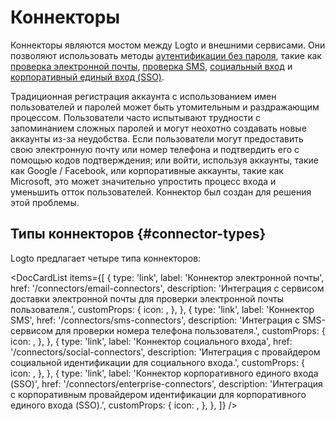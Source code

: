 
# Коннекторы

Коннекторы являются мостом между Logto и внешними сервисами. Они позволяют использовать методы [аутентификации без пароля](https://auth.wiki/passwordless), такие как [проверка электронной почты](/end-user-flows/sign-up-and-sign-in/sign-in), [проверка SMS](/end-user-flows/sign-up-and-sign-in/sign-in), [социальный вход](/end-user-flows/sign-up-and-sign-in/social-sign-in) и [корпоративный единый вход (SSO)](/end-user-flows/enterprise-sso).

Традиционная регистрация аккаунта с использованием имен пользователей и паролей может быть утомительным и раздражающим процессом. Пользователи часто испытывают трудности с запоминанием сложных паролей и могут неохотно создавать новые аккаунты из-за неудобства. Если пользователи могут предоставить свою электронную почту или номер телефона и подтвердить его с помощью кодов подтверждения; или войти, используя аккаунты, такие как Google / Facebook, или корпоративные аккаунты, такие как Microsoft, это может значительно упростить процесс входа и уменьшить отток пользователей. Коннектор был создан для решения этой проблемы.

## Типы коннекторов \{#connector-types}

Logto предлагает четыре типа коннекторов:

<DocCardList
  items={[
    {
      type: 'link',
      label: 'Коннектор электронной почты',
      href: '/connectors/email-connectors',
      description:
        'Интеграция с сервисом доставки электронной почты для проверки электронной почты пользователя.',
      customProps: {
        icon: <Email />,
      },
    },
    {
      type: 'link',
      label: 'Коннектор SMS',
      href: '/connectors/sms-connectors',
      description: 'Интеграция с SMS-сервисом для проверки номера телефона пользователя.',
      customProps: {
        icon: <Mobile />,
      },
    },
    {
      type: 'link',
      label: 'Коннектор социального входа',
      href: '/connectors/social-connectors',
      description: 'Интеграция с провайдером социальной идентификации для социального входа.',
      customProps: {
        icon: <Social />,
      },
    },
    {
      type: 'link',
      label: 'Коннектор корпоративного единого входа (SSO)',
      href: '/connectors/enterprise-connectors',
      description:
        'Интеграция с корпоративным провайдером идентификации для корпоративного единого входа (SSO).',
      customProps: {
        icon: <Enterprise />,
      },
    },
  ]}
/>
